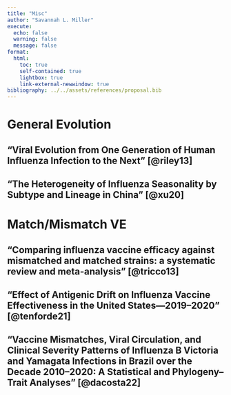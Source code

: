 ```yaml
---
title: "Misc"
author: "Savannah L. Miller"
execute: 
  echo: false
  warning: false
  message: false
format: 
  html:
    toc: true
    self-contained: true
    lightbox: true
    link-external-newwindow: true
bibliography: ../../assets/references/proposal.bib
---
```


# General Evolution

## "Viral Evolution from One Generation of Human Influenza Infection to the Next" [@riley13]

## "The Heterogeneity of Influenza Seasonality by Subtype and Lineage in China" [@xu20]

# Match/Mismatch VE

## "Comparing influenza vaccine efficacy against mismatched and matched strains: a systematic review and meta-analysis" [@tricco13]

## "Effect of Antigenic Drift on Influenza Vaccine Effectiveness in the United States—2019–2020" [@tenforde21]

## "Vaccine Mismatches, Viral Circulation, and Clinical Severity Patterns of Influenza B Victoria and Yamagata Infections in Brazil over the Decade 2010–2020: A Statistical and Phylogeny–Trait Analyses" [@dacosta22]